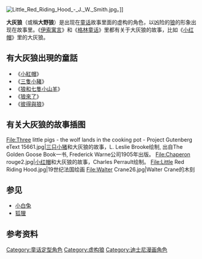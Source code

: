 [[File:Little_Red_Riding_Hood_-_J._W._Smith.jpg|thumb]]。]]

'''大灰狼'''（或稱'''大野狼'''）是出现在[[童话|童话]]故事里面的虚构的角色，以凶险的[[狼|狼]]的形象出现在故事里。《[[伊索寓言|伊索寓言]]》和《[[格林童话|格林童话]]》里都有关于大灰狼的故事，比如《[[小红帽|小红帽]]》里的大灰狼。

==有大灰狼出現的童話==
*《[[小紅帽|小紅帽]]》
*《[[三隻小豬|三隻小豬]]》
*《[[狼和七隻小山羊|狼和七隻小山羊]]》
*《[[狼來了|狼來了]]》
*《[[彼得與狼|彼得與狼]]》

==有关大灰狼的故事插图==
<gallery>
File:Three little pigs - the wolf lands in the cooking pot - Project Gutenberg eText 15661.jpg|[[三只小猪|三只小猪]]和大灰狼的故事，L. Leslie Brooke绘制, 出自The Golden Goose Book一书, Frederick Warne公司1905年出版。
File:Chaperon rouge2.jpg|[[小红帽|小红帽]]和大灰狼的故事，Charles Perrault绘制。
File:Little Red Riding Hood.jpg|19世纪法国绘画
File:Walter Crane26.jpg|Walter Crane的木刻
</gallery>

==参见==
* [[小白兔|小白兔]]
* [[狐狸|狐狸]]

==参考资料==
{{reflist}}


{{DEFAULTSORT:Big Bad Wolf}}
[[Category:童话定型角色|Category:童话定型角色]]
[[Category:虚构狼|Category:虚构狼]]
[[Category:迪士尼漫画角色|Category:迪士尼漫画角色]]